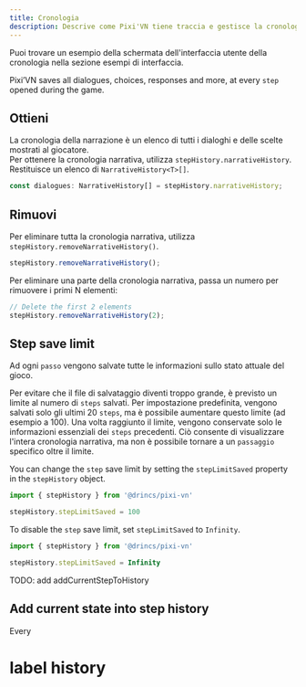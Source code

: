 ```yaml
---
title: Cronologia
description: Descrive come Pixi'VN tiene traccia e gestisce la cronologia narrativa, inclusi dialoghi, scelte, contatori di passi e limiti di salvataggio.
---
```



<Callout title="UI screen" type="info">

Puoi trovare un esempio della schermata dell'interfaccia utente della cronologia nella sezione <DynamicLink href="/start/interface-examples#history">esempi di interfaccia</DynamicLink>.

</Callout>

Pixi’VN saves all dialogues, choices, responses and more, at every `step` opened during the game.

## Ottieni

La cronologia della narrazione è un elenco di tutti i dialoghi e delle scelte mostrati al giocatore.\
Per ottenere la cronologia narrativa, utilizza `stepHistory.narrativeHistory`. Restituisce un elenco di `NarrativeHistory<T>[]`.

```typescript
const dialogues: NarrativeHistory[] = stepHistory.narrativeHistory;
```

## Rimuovi

Per eliminare tutta la cronologia narrativa, utilizza `stepHistory.removeNarrativeHistory()`.

```typescript
stepHistory.removeNarrativeHistory();
```

Per eliminare una parte della cronologia narrativa, passa un numero per rimuovere i primi N elementi:

```typescript
// Delete the first 2 elements
stepHistory.removeNarrativeHistory(2);
```

## Step save limit

Ad ogni `passo` vengono salvate tutte le informazioni sullo stato attuale del gioco.

Per evitare che il file di salvataggio diventi troppo grande, è previsto un limite al numero di `steps` salvati. Per impostazione predefinita, vengono salvati solo gli ultimi 20 `steps`, ma è possibile aumentare questo limite (ad esempio a 100). Una volta raggiunto il limite, vengono conservate solo le informazioni essenziali dei `steps` precedenti. Ciò consente di visualizzare l'intera <DynamicLink href="/start/history">cronologia narrativa</DynamicLink>, ma non è possibile <DynamicLink href="/start/labels-flow#go-back">tornare</DynamicLink> a un `passaggio` specifico oltre il limite.

You can change the `step` save limit by setting the `stepLimitSaved` property in the `stepHistory` object.

```typescript
import { stepHistory } from '@drincs/pixi-vn'

stepHistory.stepLimitSaved = 100
```

To disable the `step` save limit, set `stepLimitSaved` to `Infinity`.

```typescript
import { stepHistory } from '@drincs/pixi-vn'

stepHistory.stepLimitSaved = Infinity
```

<Comments>
TODO: add addCurrentStepToHistory

## Add current state into step history

Every

# label history

</Comments>
